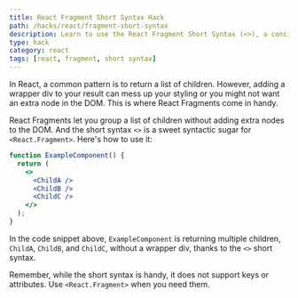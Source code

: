 ```yaml
---
title: React Fragment Short Syntax Hack
path: /hacks/react/fragment-short-syntax
description: Learn to use the React Fragment Short Syntax (<>), a concise and efficient way to group a list of children without adding extra nodes to the DOM.
type: hack
category: react
tags: [react, fragment, short syntax]
---
```


In React, a common pattern is to return a list of children. However, adding a wrapper div to your result can mess up your styling or you might not want an extra node in the DOM. This is where React Fragments come in handy. 

React Fragments let you group a list of children without adding extra nodes to the DOM. And the short syntax `<>` is a sweet syntactic sugar for `<React.Fragment>`. Here's how to use it:

```jsx
function ExampleComponent() {
  return (
    <>
      <ChildA />
      <ChildB />
      <ChildC />
    </>
  );
}
```
In the code snippet above, `ExampleComponent` is returning multiple children, `ChildA`, `ChildB`, and `ChildC`, without a wrapper div, thanks to the `<>` short syntax.

Remember, while the short syntax is handy, it does not support keys or attributes. Use `<React.Fragment>` when you need them.